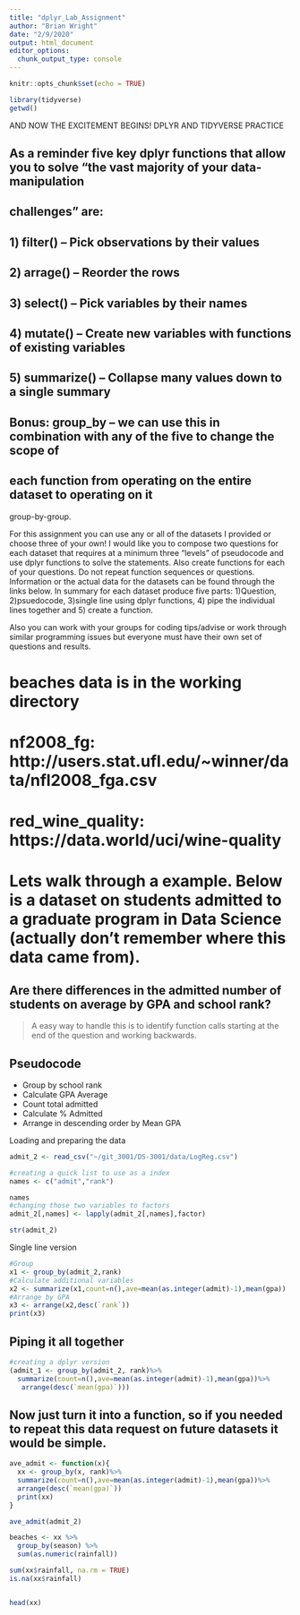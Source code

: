 ```yaml
---
title: "dplyr_Lab_Assignment"
author: "Brian Wright"
date: "2/9/2020"
output: html_document
editor_options: 
  chunk_output_type: console
---
```


```r
knitr::opts_chunk$set(echo = TRUE)
```

```r
library(tidyverse)
getwd()

```


################## AND NOW THE EXCITEMENT BEGINS! DPLYR AND TIDYVERSE PRACTICE 

## As a reminder five key dplyr functions that allow you to solve "the vast majority of your data-manipulation
## challenges" are:

## 1) filter() -- Pick observations by their values
## 2) arrage() -- Reorder the rows
## 3) select() -- Pick variables by their names
## 4) mutate() -- Create new variables with functions of existing variables
## 5) summarize() -- Collapse many values down to a single summary
## Bonus: group_by -- we can use this in combination with any of the five to change the scope of
## each function from operating on the entire dataset to operating on it 
group-by-group.


For this assignment you can use any or all of the datasets I 
provided or choose three of your own!  I would like you to compose 
two questions for each dataset that requires at a minimum three "levels" 
of pseudocode and use dplyr functions to solve the statements. Also create 
functions for each of your  questions. Do not repeat function sequences or questions.  Information or the actual data for the datasets can be found through the links below. In summary for each dataset produce five parts: 1)Question, 2)psuedocode, 3)single line
using dplyr functions, 4) pipe the individual lines together and 
5) create a function. 

Also you can work with your groups for coding tips/advise or work through similar programming issues but everyone must have their own set of questions and results. 


# beaches data is in the working directory 

# nf2008_fg: http://users.stat.ufl.edu/~winner/data/nfl2008_fga.csv

# red_wine_quality: https://data.world/uci/wine-quality


# Lets walk through a example. Below is a dataset on students admitted to a graduate program in Data Science (actually don't remember where this data came from). 

## Are there differences in the admitted number of students on average by GPA and school rank?

  >A easy way to handle this is to identify function calls starting at the end of the question and working backwards. 

## Pseudocode 
  - Group by school rank
  - Calculate GPA Average
  - Count total admitted 
  - Calculate % Admitted
  - Arrange in descending order by Mean GPA


Loading and preparing the data 
```r
admit_2 <- read_csv("~/git_3001/DS-3001/data/LogReg.csv")

#creating a quick list to use as a index
names <- c("admit","rank")

names
#changing those two variables to factors
admit_2[,names] <- lapply(admit_2[,names],factor)

str(admit_2)

```

Single line version 
```r
#Group
x1 <- group_by(admit_2,rank)
#Calculate additional variables
x2 <- summarize(x1,count=n(),ave=mean(as.integer(admit)-1),mean(gpa))
#Arrange by GPA
x3 <- arrange(x2,desc(`rank`))
print(x3)

```

## Piping it all together
```r
#creating a dplyr version
(admit_1 <- group_by(admit_2, rank)%>%
  summarize(count=n(),ave=mean(as.integer(admit)-1),mean(gpa))%>%
   arrange(desc(`mean(gpa)`)))
```


## Now just turn it into a function, so if you needed to repeat this data request on future datasets it would be simple. 
```r
ave_admit <- function(x){
  xx <- group_by(x, rank)%>%
  summarize(count=n(),ave=mean(as.integer(admit)-1),mean(gpa))%>%
  arrange(desc(`mean(gpa)`))  
  print(xx)
}

ave_admit(admit_2)

```





















































```r

beaches <- xx %>% 
  group_by(season) %>% 
  sum(as.numeric(rainfall))

sum(xx$rainfall, na.rm = TRUE)
is.na(xx$rainfall)


head(xx)

```

